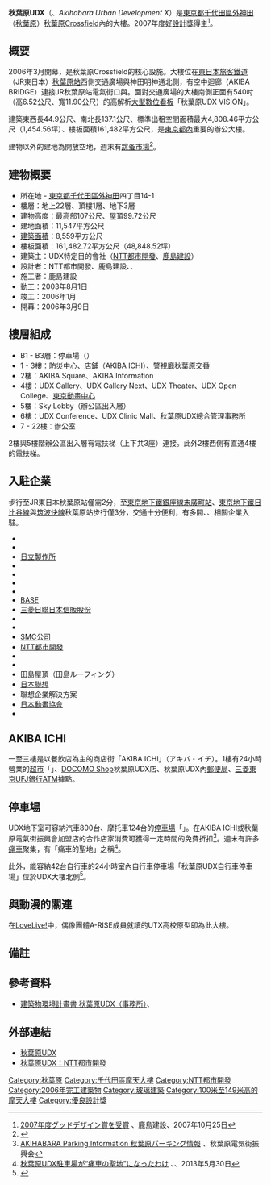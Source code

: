 {{Infobox Skyscraper
| building_name  = 秋葉原UDX
| native_building_name = 秋葉原UDX<br/>Akihabara Urban Development X
| image          = AkihabaraUDX 201311.JPG
| caption        = 秋葉原UDX全景（2013年11月）
| location       = {{JPN}}[[東京都|東京都]][[千代田區|千代田區]][[外神田|外神田]]四丁目14-1
| coordinates    = {{coord|35|42|1.8|N|139|46|21|E|region:JP_type:landmark}}
| status         = {{完成}}
| start_date     = 2003年8月20日
| completion_date= 2006年1月
| inauguration_date   = 2006年3月9日
| use            = 辦公室、商業設施
| antenna_spire  = 107公尺
| roof           = 99.72公尺
| top_floor      = 22樓
| floor_count    = 地上22層、頂樓1層、地下3層
| elevator_count = 低層辦公區12台<br/>高層辦公區12台<br/>{{link-ja|秋葉原UDX停車場|秋葉原UDXパーキング}}4台<br/>辦公區出入層直達2台<br/>貨用3台、緊急用4台
| cost           =
| floor_area     = 用地面積11,547平方公尺<br />建築面積8,559平方公尺<br />樓板面積161,482.72平方公尺
| architect      = [[NTT都市開發|NTT都市開發]]、[[鹿島建設|鹿島建設]]、{{link-ja|NTT設施|NTTファリティーズ}}、{{link-ja|日總建|日総建}}
| architecture_firm =
| engineer       = 
| contractor     =
| developer      =  
| owner          = UDX特定目的會社
}}
'''秋葉原UDX'''（{{jpn|j=秋葉原UDX|hg=あきはばらユーディーエックス}}、''Akihabara Urban Development X''）是[[東京都|東京都]][[千代田區|千代田區]][[外神田|外神田]]（[[秋葉原|秋葉原]]）[[秋葉原Crossfield|秋葉原Crossfield]]內的大樓。2007年度[[好設計獎|好設計獎]]得主<ref>[http://www.kajima.co.jp/news/press/200710/25a1-j.htm 2007年度グッドデザイン賞を受賞] {{Wayback|url=http://www.kajima.co.jp/news/press/200710/25a1-j.htm |date=20191117222842 }}、鹿島建設、2007年10月25日</ref>。

== 概要 ==
2006年3月開幕，是秋葉原Crossfield的核心設施。大樓位在[[東日本旅客鐵道|東日本旅客鐵道]]（JR東日本）[[秋葉原站|秋葉原站]]西側交通廣場與神田明神通北側，有空中迴廊（AKIBA BRIDGE）連接JR秋葉原站電氣街口與{{link-ja|秋葉原DAIBIRU|秋葉原ダイビル}}。面對交通廣場的大樓南側正面有540吋（高6.52公尺、寬11.90公尺）的高解析[[數位標牌|大型數位看板]]「秋葉原UDX VISION」。

建築東西長44.9公尺、南北長137.1公尺、標準出租空間面積最大4,808.46平方公尺（1,454.56坪）、樓板面積161,482平方公尺，是[[東京都區部|東京都內]]重要的辦公大樓。

建物以外的建地為開放空地，週末有[[跳蚤市場|跳蚤市場]]<ref>{{Cite web |url=http://udx-akibaichi.jp/mottainai/ |title=秋葉原UDX MOTTAINAIフリーマーケット｜AKIBAICHI |access-date=2015-10-13 |archive-url=https://web.archive.org/web/20151009074842/http://udx-akibaichi.jp/mottainai/ |archive-date=2015-10-09 |dead-url=yes }}</ref>。

== 建物概要 ==
* 所在地 - [[東京都|東京都]][[千代田區|千代田區]][[外神田|外神田]]四丁目14-1
* 樓層：地上22層、頂樓1層、地下3層
* 建物高度：最高部107公尺、屋頂99.72公尺
* 建地面積：11,547平方公尺
* [[建築面積|建築面積]]：8,559平方公尺
* 樓板面積：161,482.72平方公尺（48,848.52坪）
* 建築主：UDX特定目的會社（[[NTT都市開發|NTT都市開發]]、[[鹿島建設|鹿島建設]]）
* 設計者：NTT都市開發、鹿島建設、{{link-ja|NTT設施|NTTファリティーズ}}、{{link-ja|日總建|日総建}}
* 施工者：鹿島建設
* 動工：2003年8月1日
* 竣工：2006年1月
* 開幕：2006年3月9日

== 樓層組成 ==
* B1 - B3層：停車場（{{link-ja|秋葉原UDX停車場|秋葉原UDXパーキング}}）
* 1 - 3樓：防災中心、店鋪（AKIBA ICHI）、[[警視廳|警視廳]]{{link-ja|萬世橋警察署|万世橋警察署}}秋葉原交番
* 2樓：AKIBA Square、AKIBA Information
* 4樓：UDX Gallery、UDX Gallery Next、UDX Theater、UDX Open College、[[東京動畫中心|東京動畫中心]]
* 5樓：Sky Lobby（辦公區出入層）
* 6樓：UDX Conference、UDX Clinic Mall、秋葉原UDX總合管理事務所
* 7 - 22樓：辦公室

2樓與5樓階辦公區出入層有電扶梯（上下共3座）連接。此外2樓西側有直通4樓的電扶梯。

== 入駐企業 ==
步行至JR東日本秋葉原站僅需2分，至[[東京地下鐵銀座線|東京地下鐵銀座線]][[末廣町站_(東京都)|末廣町站]]、[[東京地下鐵日比谷線|東京地下鐵日比谷線]]與[[筑波快線|筑波快線]]秋葉原站步行僅3分，交通十分便利，有多間{{link-ja|NTT集團|NTTグループ}}、{{link-ja|新日鐵住金集團|新日鐵住金グループ}}、{{link-ja|日立集團|日立グループ}}相關企業入駐。

* {{link-ja|新日鐵住金化學|新日鉄住金化学}}
* {{link-ja|C-Chem|シーケム}}
* [[日立製作所|日立製作所]]
* {{link-ja|日立建築系統|日立ビルシステム}}
* {{link-ja|日立國際電氣|日立国際電気}}
* {{link-ja|日立醫療|日立メディコ}}
* {{link-ja|AXELL|アクセル (電気機器)}}
* [http://www.basenet.co.jp/ BASE] {{Wayback|url=http://www.basenet.co.jp/ |date=20210121081622 }}
* [[三菱日聯日本信販股份|三菱日聯日本信販股份]]
* {{link-ja|Glory (企業)|グローリー (企業)|Glory}}
* {{link-ja|同和控股|DOWAホールディングス}}
* [[SMC公司|SMC公司]]
* [[NTT都市開發|NTT都市開發]]
* {{link-ja|NTT都市開發大樓服務|NTT都市開発ビルサービス}}
* {{link-ja|NTT Com-Solutions|NTTコム ソリューションズ}}
* 田島屋頂（田島ルーフィング）
* [[聯想|日本聯想]]
* 聯想企業解決方案
* [[日本動畫協會|日本動畫協會]]
* {{link-ja|彌生 (軟體)|弥生 (ソフトウェア)|彌生}}

== AKIBA ICHI ==
一至三樓是以餐飲店為主的商店街「AKIBA ICHI」（アキバ・イチ）。1樓有24小時營業的[[超市|超市]]「{{link-ja|Y'smart|ワイズマート}}」、[[NTT_DOCOMO#DOCOMO_Shop|DOCOMO Shop]]秋葉原UDX店、秋葉原UDX內[[郵便局|郵便局]]、[[三菱東京UFJ銀行|三菱東京UFJ銀行]]ATM據點。

== 停車場 ==
UDX地下室可容納汽車800台、摩托車124台的[[停車場|停車場]]「{{link-ja|秋葉原UDX停車場|秋葉原UDXパーキング}}」。在AKIBA ICHI或秋葉原電氣街振興會加盟店的合作店家消費可獲得一定時間的免費折扣<ref>[http://www.akiba.or.jp/access/park.html AKIHABARA Parking Information 秋葉原パーキング情報] {{webarchive|url=https://web.archive.org/web/20151002033253/http://akiba.or.jp/access/park.html |date=2015-10-02 }}、秋葉原電気街振興会</ref>。週末有許多[[痛車|痛車]]聚集，有「痛車的聖地」之稱<ref>[http://nlab.itmedia.co.jp/nl/articles/1305/30/news036.html 秋葉原UDX駐車場が“痛車の聖地”になったわけ] {{Wayback|url=http://nlab.itmedia.co.jp/nl/articles/1305/30/news036.html |date=20210419001526 }}、{{link-ja|ITmedia|ITmedia|ねとらぼ}}、2013年5月30日</ref>。

此外，能容納42台自行車的24小時室內自行車停車場「秋葉原UDX自行車停車場」位於UDX大樓北側<ref>{{Cite web |url=https://parkingnavi.jp/details.php?parking_id=1958 |title=秋葉原UDX自転車駐輪場｜Parking NAVI（パーキングナビ） |access-date=2015-10-13 |archive-url=https://web.archive.org/web/20151017235129/https://parkingnavi.jp/details.php?parking_id=1958 |archive-date=2015-10-17 |dead-url=yes }}</ref>。

== 與動漫的關連 ==
在[[LoveLive!|LoveLive!]]中，偶像團體A-RISE成員就讀的UTX高校原型即為此大樓。

== 備註 ==
{{Reflist}}

== 參考資料 ==
* [https://web.archive.org/web/20140804153047/http://www7.kankyo.metro.tokyo.jp/building/detail/030005_41_c.html 建築物環境計畫書 秋葉原UDX（事務所）]、{{link-ja|東京都環境局|東京都環境局}}

== 外部連結 ==
{{Commonscat|Akihabara UDX}}
* [http://udx.jp/ 秋葉原UDX] {{Wayback|url=http://udx.jp/ |date=20210421172051 }}
* [http://www.nttud.co.jp/business/office/detail/id/71 秋葉原UDX：NTT都市開發] {{Wayback|url=http://www.nttud.co.jp/business/office/detail/id/71 |date=20160728065847 }}

{{DEFAULTSORT:Akihabara UDX}}
[[Category:秋葉原|Category:秋葉原]]
[[Category:千代田區摩天大樓|Category:千代田區摩天大樓]]
[[Category:NTT都市開發|Category:NTT都市開發]]
[[Category:2006年完工建築物|Category:2006年完工建築物]]
[[Category:玻璃建築|Category:玻璃建築]]
[[Category:100米至149米高的摩天大樓|Category:100米至149米高的摩天大樓]]
[[Category:優良設計獎|Category:優良設計獎]]